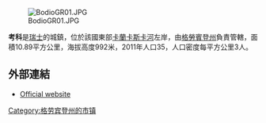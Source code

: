 [[Image:BodioGR01.JPG|right]]

'''考科'''是[[瑞士|瑞士]]的城鎮，位於該國東部[[卡蘭卡斯卡河|卡蘭卡斯卡河]]左岸，由[[格勞賓登州|格勞賓登州]]負責管轄，面積10.89平方公里，海拔高度992米，2011年人口35，人口密度每平方公里3人。

==外部連結==
* [https://web.archive.org/web/20121218013405/http://cauco.moesano.ch/ Official website] {{it icon}}

{{Switzerland-geo-stub}}
[[Category:格劳宾登州的市镇|Category:格劳宾登州的市镇]]